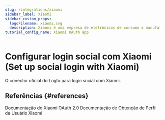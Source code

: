 ```yaml
---
slug: /integrations/xiaomi
sidebar_label: Xiaomi
sidebar_custom_props:
  logoFilename: xiaomi.svg
  description: Xiaomi é uma empresa de eletrônicos de consumo e manufatura inteligente com smartphones e hardware inteligente.
tutorial_config_name: Xiaomi OAuth app
---
```




# Configurar login social com Xiaomi (Set up social login with Xiaomi)

O conector oficial do Logto para login social com Xiaomi.

<GuideTip />

<Integration />

## Referências \{#references}

<Url href="https://dev.mi.com/xiaomihyperos/documentation/detail?pId=1708">
  Documentação do Xiaomi OAuth 2.0
</Url>

<Url href="https://dev.mi.com/xiaomihyperos/documentation/detail?pId=1517">
  Documentação de Obtenção de Perfil de Usuário Xiaomi
</Url>
